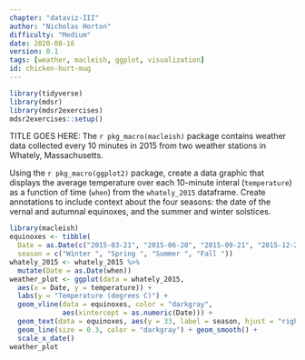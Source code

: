 ```yaml
---
chapter: "dataviz-III"
author: "Nicholas Horton"
difficulty: "Medium"
date: 2020-08-16 
version: 0.1
tags: [weather, macleish, ggplot, visualization]
id: chicken-hurt-mug
---
```


```r
library(tidyverse)
library(mdsr)
library(mdsr2exercises)
mdsr2exercises::setup()
```

TITLE GOES HERE:	The `r pkg_macro(macleish)` package contains weather data collected every 10 minutes in 2015 from two weather stations in Whately, Massachusetts.


Using the `r pkg_macro(ggplot2)` package, create a data graphic that displays the average temperature over each 10-minute interal (`temperature`) as a function of time (`when`) from the `whately_2015` dataframe. Create annotations to include context about the four seasons: the date of the vernal and autumnal equinoxes, and the summer and winter solstices.


<!--begin-answer-->
 
```r
library(macleish)
equinoxes <- tibble(
  Date = as.Date(c("2015-03-21", "2015-06-20", "2015-09-21", "2015-12-20")),
  season = c("Winter ", "Spring ", "Summer ", "Fall "))
whately_2015 <- whately_2015 %>%
  mutate(Date = as.Date(when))
weather_plot <- ggplot(data = whately_2015,
  aes(x = Date, y = temperature)) +
  labs(y = "Temperature (degrees C)") + 
  geom_vline(data = equinoxes, color = "darkgray",
             aes(xintercept = as.numeric(Date))) +
  geom_text(data = equinoxes, aes(y = 33, label = season, hjust = "right")) +
  geom_line(size = 0.3, color = "darkgray") + geom_smooth() +
  scale_x_date()
weather_plot
```

<!--end-answer-->

 
 
